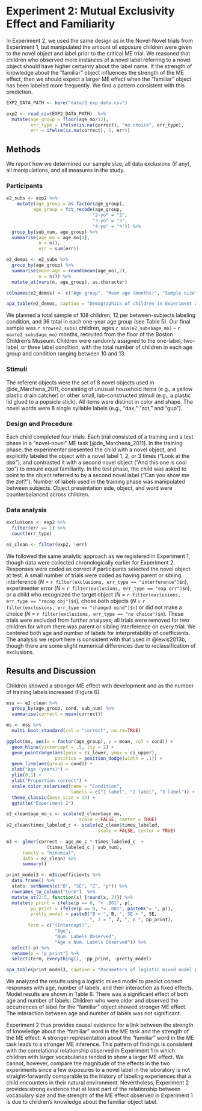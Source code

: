 
# Experiment 2: Mutual Exclusivity Effect and Familiarity

In Experiment 2, we used the same design as in the Novel-Novel trials from Experiment 1, but manipulated the amount of  exposure children were given to the novel object and label prior to the critical ME trial. We reasoned that children who observed more instances of a novel label referring to a novel object should have higher certainty about the label name. If the strength of  knowledge about the "familiar" object influences the strength of the ME effect, then we should expect a larger ME effect when the "familiar" object has been labeled more frequently. We find a pattern consistent with this prediction. 

```r
EXP2_DATA_PATH <- here("data/2_exp_data.csv")

exp2 <- read_csv(EXP2_DATA_PATH)  %>%
  mutate(age_group = floor(age_mo/12),
         err_type = ifelse(is.na(correct), "no choice", err_type), 
         err = ifelse(is.na(correct), 1, err))
```

## Methods

We report how we determined our sample size, all data exclusions (if any), all manipulations, and all measures in the study. <!-- 21-word solution (Simmons, Nelson & Simonsohn, 2012; retrieved from http://ssrn.com/abstract=2160588) -->

### Participants

```r
e2_subs <- exp2 %>%
    mutate(age_group = as.factor(age_group),
          age_group = fct_recode(age_group,
                                "2-yo" = "2",
                                "3-yo" = "3",
                                "4-yo" = "4")) %>%
  group_by(sub_num, age_group) %>%
  summarise(age_mo = age_mo[1], 
            n = n(), 
            err = sum(err)) 

e2_demos <- e2_subs %>%
  group_by(age_group) %>%
  summarise(mean_age = round(mean(age_mo),2), 
            n = n()) %>%
  mutate_at(vars(n, age_group), as.character)

colnames(e2_demos) <- c("Age group", "Mean age (months)", "Sample size")
```

```r
apa_table(e2_demos, caption = "Demographics of children in Experiment 2.")
```

We planned a total sample of 108 children, 12 per between-subjects labeling condition, and 36 total in each one-year age group (see Table 5). Our final sample was `r nrow(e2_subs)` children, ages `r min(e2_subs$age_mo)` -- `r max(e2_subs$age_mo)` months, recruited from the floor of the Boston Children's Museum. Children were randomly assigned to the one-label, two-label, or three label condition, with the total number of children in each age group and condition ranging between 10 and 13.  

### Stimuli

The referent objects were the set of 8 novel objects used in @de_Marchena_2011, consisting of unusual household items (e.g., a yellow plastic drain catcher) or other small, lab-constructed stimuli (e.g., a plastic lid glued to a popsicle stick). All items were distinct in color and shape. The novel words were 8 single syllable  labels (e.g., "dax," "zot," and "gup").

### Design and Procedure

Each child completed four trials. Each trial consisted of a training and a test phase in a "novel-novel" ME task [@de_Marchena_2011]. In the training phase, the experimenter presented the child with a novel object, and explicitly labeled the object with a novel label 1, 2, or 3 times ("Look at the *dax*"), and contrasted it with a second novel object ("And this one is cool too") to ensure equal familiarity. In the test phase, the child was asked to point to the object referred to by a second novel label ("Can you show me the *zot*?"). Number of labels used in the training phase was manipulated between subjects. Object presentation side, object, and word were counterbalanced across children. 

### Data analysis

```r
exclusions <- exp2 %>%
  filter(err == 1) %>%
  count(err_type) 

e2_clean <- filter(exp2, !err)
```


We followed the same analytic approach as we registered in Experiment 1, though data were collected chronologically earlier for Experiment 2. Responses were coded as correct if participants selected the novel object at test. A small number of trials were coded as having parent or sibling interference (*N* = `r filter(exclusions, err_type == "interference")$n`), experimenter error (*N* = `r filter(exclusions, err_type == "exp err")$n`), or a child who recognized the target object (*N* = `r filter(exclusions, err_type == "recog obj")$n`), chose both objects (*N* = `r filter(exclusions, err_type == "changed mind")$n`) or did not make a choice (*N* = `r filter(exclusions, err_type == "no choice")$n`). These trials were excluded from further analyses; all trials were removed for two children for whom there was parent or sibling interference on every trial. We centered both age and number of labels for interpretability of coefficients.  The analysis we report here is consistent with that used in @lewis2013b, though there are some slight numerical differences due to reclassification of exclusions. 

## Results and Discussion

Children showed a stronger ME effect with development and as the number of training labels increased (Figure 6).

```r
mss <- e2_clean %>%
  group_by(age_group, cond, sub_num) %>%
  summarise(correct = mean(correct)) 

ms <- mss %>%
  multi_boot_standard(col = "correct", na.rm=TRUE)

ggplot(ms, aes(x = factor(age_group), y = mean, col = cond)) + 
  geom_hline(yintercept = .5, lty = 2) + 
  geom_pointrange(aes(ymin = ci_lower, ymax = ci_upper), 
                  position = position_dodge(width = .1)) + 
  geom_line(aes(group = cond)) +
  xlab("Age (years)") + 
  ylim(0,1) + 
  ylab("Proportion correct") + 
  scale_color_solarized(name = "Condition", 
                        labels = c("1 label", "2 label", "3 label")) + 
  theme_classic(base_size = 13) +
  ggtitle("Experiment 2")

```

```r
e2_clean$age_mo_c <- scale(e2_clean$age_mo, 
                           scale = FALSE, center = TRUE)
e2_clean$times_labeled_c <- scale(e2_clean$times_labeled, 
                                  scale = FALSE, center = TRUE)

m3 <- glmer(correct ~ age_mo_c * times_labeled_c  + 
               (times_labeled_c | sub_num), 
      family = "binomial", 
      data = e2_clean) %>%
      summary()

print_model3 <- m3$coefficients %>%
  data.frame() %>%
  stats::setNames(c("B", "SE", "Z", "p")) %>%
  rownames_to_column("term")  %>%
  mutate_at(2:5, function(x) {round(x, 2)}) %>%
  mutate(p_print = ifelse(p == 0, "< .001", p),
         pp_print = ifelse(p == 0, "< .001", paste0("= ", p)),
         pretty_model = paste0("B = ", B, ", SE = ", SE, 
                               ", Z = ", Z, ", p ", pp_print),
        term = c("(Intercept)",
                  "Age",
                  "Num. Labels Observed",
                  "Age x Num. Labels Observed")) %>%
  select(-p) %>%
  rename(p = "p_print") %>%
  select(term, everything(), -pp_print, -pretty_model)
```

```r
apa_table(print_model3, caption = "Parameters of logistic mixed model predicting accuracy on ME trials as a function of age (months) and number of times the child observed a label for the familiar object.")

```

We analyzed the results using a logistic mixed model to predict correct responses with age, number of labels, and their interaction as fixed effects.\footnote{The model specification was as follows:  \texttt{accuracy  $\sim$ times.labeled $*$ age  + (times.labeled~\textbar~subject.id).}} Model results are shown in Table 6. There was a significant effect of both age and number of labels: Children who were older and observed the occurrences of label for the "familiar" object showed stronger ME effect. The interaction between age and number of labels was not significant.

Experiment 2 thus provides causal evidence for a link between the strength of knowledge about the "familiar" word in the ME task and the strength of the ME effect: A stronger representation about the "familiar" word in the ME task leads to a stronger ME inference. This pattern of findings is consistent with the correlational relationship observed in Experiment 1 in which children with larger vocabularies tended to show a larger ME effect. We cannot, however, compare the magnitude of the effects in the two experiments since a few exposures to a novel label in the laboratory is not straight-forwardly comparable to the history of labeling experiences that a child encounters in their natural environment. Nevertheless, Experiment 2 provides strong evidence that at least part of the relationship between vocabulary size and the strength of the ME effect observed in Experiment 1 is due to children's knowledge about  the familiar object label.
